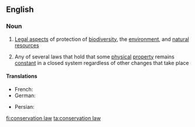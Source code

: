 {{also|conservation-law}}
==English==

===Noun===
{{wikipedia}}
{{en-noun}}

# {{lb|en|biology}} [[law|Legal aspects]] of protection of [[biodiversity]], the [[environment]], and [[natural resources]]
# {{lb|en|physics}} Any of several laws that hold that some [[physical]] [[property]] remains [[constant]] in a closed system regardless of other changes that take place

====Translations====
{{trans-top|physical property remaining constant}}
* French: {{t|fr|loi de conservation|f}}
* German: {{t+|de|Erhaltungssatz|m}}
{{trans-mid}}
* Persian: {{t|fa|قانون بقاء|sc=fa-Arab}}
{{trans-bottom}}

[[fi:conservation law]]
[[ta:conservation law]]